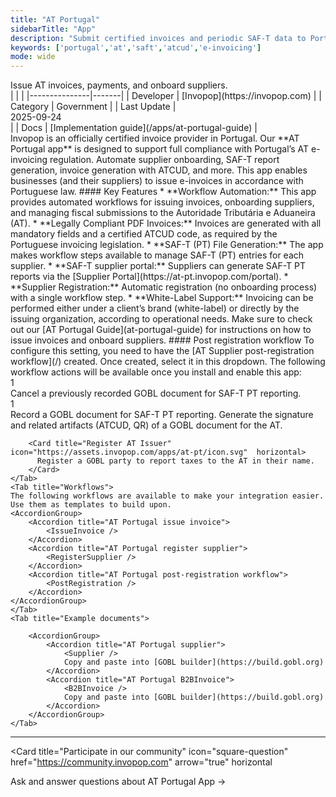 ```yaml
---
title: "AT Portugal"
sidebarTitle: "App"
description: "Submit certified invoices and periodic SAF-T data to Portugal’s Autoridade Tributária."
keywords: ['portugal','at','saft','atcud','e-invoicing']
mode: wide
---
```


<Tabs>
	<Tab title="Description">
		<div class="flex gap-8">
			<Card title="AT Portugal" icon="https://assets.invopop.com/apps/at-pt/icon.svg"
			  href="/apps/at-portugal-guide" cta="View implementation guide">
					Issue AT invoices, payments, and onboard suppliers.
			</Card>
			<div class="flex-shrink">
				|               |       |
				|---------------|-------|
				| Developer | [Invopop](https://invopop.com) |
				| Category | Government |
				| Last&nbsp;Update | <div class="whitespace-nowrap">2025-09-24</div> |
				| Docs | [Implementation&nbsp;guide](/apps/at-portugal-guide) |
		</div>
	</div>
		Invopop is an officially certified invoice provider in Portugal. Our **AT Portugal app** is designed to support full compliance with Portugal’s AT e-invoicing regulation. Automate supplier onboarding, SAF-T report generation, invoice generation with ATCUD, and more. This app enables businesses (and their suppliers) to issue e-invoices in accordance with Portuguese law.
	#### Key Features
	* **Workflow Automation:** This app provides automated workflows for issuing invoices, onboarding suppliers, and managing fiscal submissions to the Autoridade Tributária e Aduaneira (AT).
	* **Legally Compliant PDF Invoices:** Invoices are generated with all mandatory fields and a certified ATCUD code, as required by the Portuguese invoicing legislation.
	* **SAF-T (PT) File Generation:** The app makes workflow steps available to manage SAF-T (PT) entries for each supplier.
	* **SAF-T supplier portal:** Suppliers can generate SAF-T PT reports via the [Supplier Portal](https://at-pt.invopop.com/portal).
	* **Supplier Registration:** Automatic registration (no onboarding process) with a single workflow step.
	* **White-Label Support:** Invoicing can be performed either under a client’s brand (white-label) or directly by the issuing organization, according to operational needs.
	Make sure to check out our [AT Portugal Guide](at-portugal-guide) for instructions on how to issue invoices and onboard suppliers.
	</Tab>
	<Tab title="Configuration">
		#### Post registration workflow
		To configure this setting, you need to have the [AT Supplier post-registration workflow](/) created. Once created, select it in this dropdown.
	</Tab>
	<Tab title="Actions">
		The following workflow actions will be available once you install and enable this app:
		<Card title="Cancel SAF-T record (Portugal)" icon="https://assets.invopop.com/apps/at-pt/icon.svg" horizontal>
		 <div class="pop-count"><Icon icon="/pops.svg" /> 1</div>
		 Cancel a previously recorded GOBL document for SAF-T PT reporting.
		</Card>
		<Card title="Record for SAF-T reporting (Portugal)" icon="https://assets.invopop.com/apps/at-pt/icon.svg"  horizontal>
		 <div class="pop-count"><Icon icon="/pops.svg" /> 1</div>
		 Record a GOBL document for SAF-T PT reporting.
		</Card>
		<Card title="Seal for the AT (Portugal)" icon="https://assets.invopop.com/apps/at-pt/icon.svg"  horizontal>
		  Generate the signature and related artifacts (ATCUD, QR) of a GOBL document for the AT.
		</Card>
		
		<Card title="Register AT Issuer" icon="https://assets.invopop.com/apps/at-pt/icon.svg"  horizontal>
		  Register a GOBL party to report taxes to the AT in their name.
		</Card>
	</Tab>
	<Tab title="Workflows">
	The following workflows are available to make your integration easier. Use them as templates to build upon.
	<AccordionGroup>
		<Accordion title="AT Portugal issue invoice">
			<IssueInvoice />
		</Accordion>
		<Accordion title="AT Portugal register supplier">
			<RegisterSupplier />
		</Accordion>
		<Accordion title="AT Portugal post-registration workflow">
			<PostRegistration />
		</Accordion>
	</AccordionGroup>
	</Tab>
	<Tab title="Example documents">
		
		<AccordionGroup>
			<Accordion title="AT Portugal supplier">
				<Supplier />
				Copy and paste into [GOBL builder](https://build.gobl.org)
			</Accordion>
			<Accordion title="AT Portugal B2BInvoice">
				<B2BInvoice />
				Copy and paste into [GOBL builder](https://build.gobl.org)
			</Accordion>
		</AccordionGroup>
	</Tab>
</Tabs>

---	

<Card title="Participate in our community"
  icon="square-question"
  href="https://community.invopop.com"
  arrow="true"
  horizontal
>
  Ask and answer questions about AT Portugal App →
</Card>